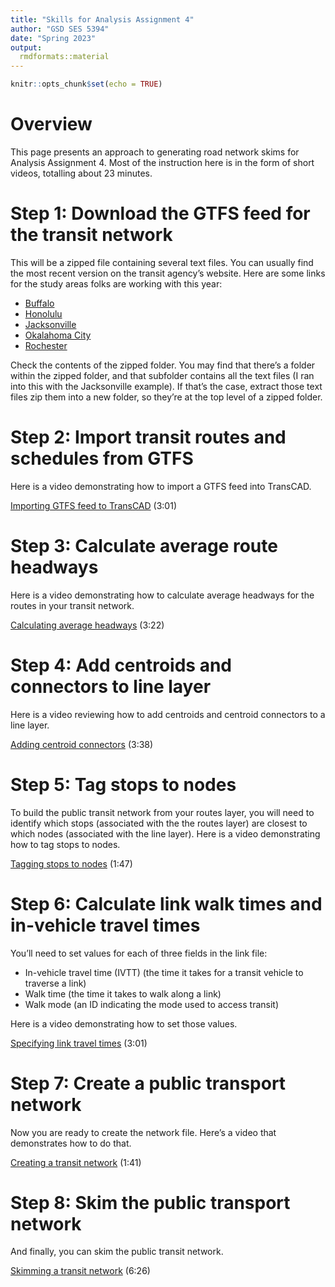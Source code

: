 ```yaml
---
title: "Skills for Analysis Assignment 4"
author: "GSD SES 5394"
date: "Spring 2023"
output: 
  rmdformats::material
---
```


```r
knitr::opts_chunk$set(echo = TRUE)
```

# Overview

This page presents an approach to generating road network skims for Analysis 
Assignment 4. Most of the instruction here is in the form of short videos, 
totalling about 23 minutes.

# Step 1: Download the GTFS feed for the transit network

This will be a zipped file containing several text files. You can usually
find the most recent version on the transit agency's website. Here are
some links for the study areas folks are working with this year:

* [Buffalo](https://www.nfta.com/metro/__googletransit/google_transit.zip)
* [Honolulu](http://webapps.thebus.org/transitdata/Production/google_transit.zip)
* [Jacksonville](https://schedules.jtafla.com/SchedulesGtfs/Download)
* [Okalahoma City](https://embarkok.com/data/gtfs/google_transit.zip)
* [Rochester](http://scheduledata.rgrta.com/google_transit.zip)

Check the contents of the zipped folder. You may find that there's a folder within the 
zipped folder, and that subfolder contains all the text files (I ran into this with 
the Jacksonville example). If that's the case, extract those text files zip them
into a new folder, so they're at the top level of a zipped folder.

# Step 2: Import transit routes and schedules from GTFS

Here is a video demonstrating how to import a GTFS feed into TransCAD.

[Importing GTFS feed to TransCAD](https://harvard.zoom.us/rec/share/Ugw0Zsuu-E-f7DNHfFtF8gCQ5QEOG26aA8LsbcDUgSEtFn0cnGn9gTRE5p7HyiDM.lJR8ZDYX5QYyG4Fy?startTime=1675713801000){target="_blank"} (3:01)

# Step 3: Calculate average route headways

Here is a video demonstrating how to calculate average headways for the routes
in your transit network.

[Calculating average headways](https://harvard.zoom.us/rec/share/dZyMmKcWZCmgNZV7eya3Tmewxo7SDm1j-8_z5pVxC-I4ZosscVArGiuic_qeNASJ.nmhwFT9EALhGQEIS?startTime=1675714066000){target="_blank"} (3:22) 

# Step 4: Add centroids and connectors to line layer

Here is a video reviewing how to add centroids and centroid connectors to a line 
layer.

[Adding centroid connectors](https://harvard.zoom.us/rec/share/CuB1oADC_WH1zbTB0NAoJsVKzRMHne_LfePrSa4AKtseF0-U5XSu1yGkRYW7ntS_._CJd-WLji0lOBnut?startTime=1675714790000){target="_blank"} (3:38) 

# Step 5: Tag stops to nodes

To build the public transit network from your routes layer, you will need to identify
which stops (associated with the the routes layer) are closest to which nodes (associated
with the line layer). Here is a video demonstrating how to tag stops to nodes.

[Tagging stops to nodes](https://harvard.zoom.us/rec/share/cepVQxl0Gks0GQLwPmVaRjiiPn578rL40lHcKMN4uZWavN2DMYZnQ2K_hU-f_CFV.qTIZkcgYLLSqUuW3?startTime=1675715297000){target="_blank"} (1:47) 

# Step 6: Calculate link walk times and in-vehicle travel times

You'll need to set values for each of three fields in the link file: 

* In-vehicle travel time (IVTT) (the time it takes for a transit vehicle to traverse a link)
* Walk time (the time it takes to walk along a link)
* Walk mode (an ID indicating the mode used to access transit)

Here is a video demonstrating how to set those values.

[Specifying link travel times](https://harvard.zoom.us/rec/share/NS_cFGf4iZId6cIDHiXBgnzcfPyffoTmgzU1pjM0SgfKS7PrjHD9rjcfvV1EVxQ.39jFsnq2IExMEIZU?startTime=1675716021000){target="_blank"} (3:01) 

# Step 7: Create a public transport network

Now you are ready to create the network file. Here's a video that demonstrates how to do that.

[Creating a transit network](https://harvard.zoom.us/rec/share/RGZ2Qa_YblSLK9XSYVSAyuzDS1l6CYdJLg-QqwA2oMdxZWuUlap18tUYaCt6Vc5P.udvmHhla4p5cY8bc?startTime=1675716251000){target="_blank"} (1:41) 

# Step 8: Skim the public transport network

And finally, you can skim the public transit network.

[Skimming a transit network](https://harvard.zoom.us/rec/share/SmF30zovUkzikfceJpNN4_pk4DrBfNpGwNF9_g9AA8IAi5QnF6cNok53WrXIHJOi.RZH09Y3wlZ1Lp8Sf?startTime=1675716496000){target="_blank"} (6:26)
